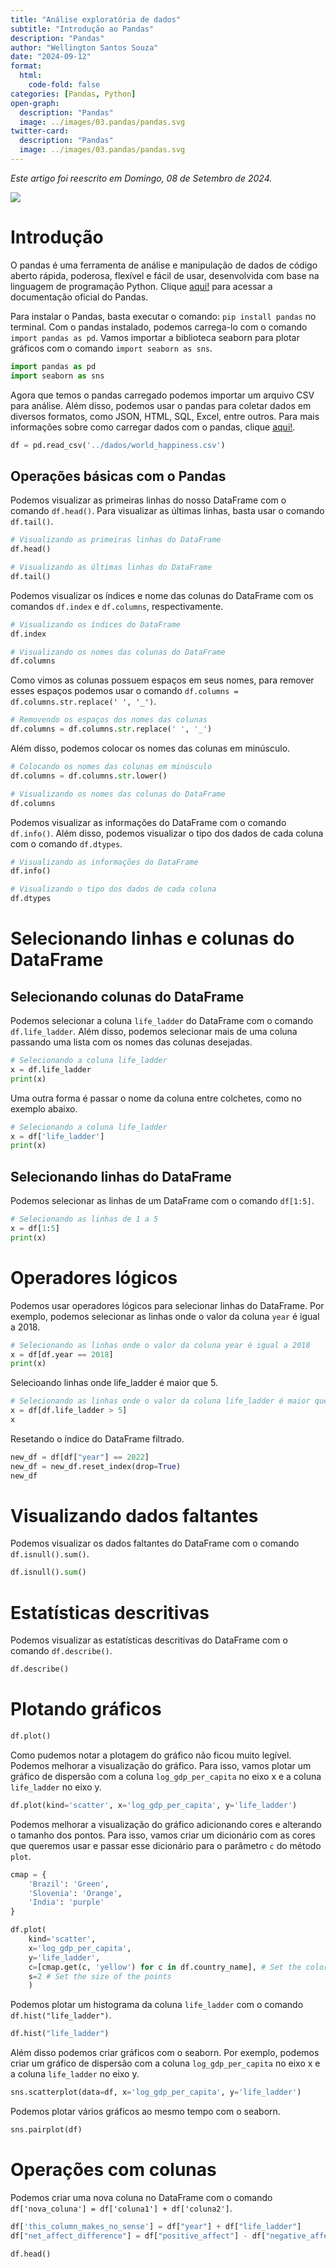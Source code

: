---
title: "Análise exploratória de dados"
subtitle: "Introdução ao Pandas"
description: "Pandas"
author: "Wellington Santos Souza"
date: "2024-09-12"
format: 
  html:
    code-fold: false
categories: [Pandas, Python]
open-graph:
  description: "Pandas"
  image: ../images/03.pandas/pandas.svg
twitter-card:
  description: "Pandas"
  image: ../images/03.pandas/pandas.svg
---

*Este artigo foi reescrito em Domingo, 08 de Setembro de 2024.*

![](../images/03.pandas/pandas.svg){fig-alt="Pandas" fig-title="Pandas"}

# Introdução

O pandas é uma ferramenta de análise e manipulação de dados de código aberto rápida, poderosa, flexível e fácil de usar, desenvolvida com base na linguagem de programação Python. Clique [aqui!](https://pandas.pydata.org/docs/index.html) para acessar a documentação oficial do Pandas.

Para instalar o Pandas, basta executar o comando: `pip install pandas` no terminal.
Com o pandas instalado, podemos carrega-lo com o comando `import pandas as pd`. 
Vamos importar a biblioteca seaborn para plotar gráficos com o comando `import seaborn as sns`.

```{python}
import pandas as pd
import seaborn as sns
```

Agora que temos o pandas carregado podemos importar um arquivo CSV para análise. Além disso, podemos usar o pandas para coletar dados em diversos formatos, como JSON, HTML, SQL, Excel, entre outros. Para mais informações sobre como carregar dados com o pandas, clique [aqui!](https://pandas.pydata.org/pandas-docs/stable/reference/io.html).

```{python}
df = pd.read_csv('../dados/world_happiness.csv')
```

## Operações básicas com o Pandas

Podemos visualizar as primeiras linhas do nosso DataFrame com o comando `df.head()`. Para visualizar as últimas linhas, basta usar o comando `df.tail()`.
```{python}
# Visualizando as primeiras linhas do DataFrame
df.head()
```
```{python}
# Visualizando as últimas linhas do DataFrame
df.tail()
```
Podemos visualizar os índices e nome das colunas do DataFrame com os comandos `df.index` e `df.columns`, respectivamente.
```{python}
# Visualizando os índices do DataFrame
df.index
```
```{python}
# Visualizando os nomes das colunas do DataFrame
df.columns
```
Como vimos as colunas possuem espaços em seus nomes, para remover esses espaços podemos usar o comando `df.columns = df.columns.str.replace(' ', '_')`.
```{python}
# Removendo os espaços dos nomes das colunas
df.columns = df.columns.str.replace(' ', '_')
```
Além disso, podemos colocar os nomes das colunas em minúsculo.
```{python}
# Colocando os nomes das colunas em minúsculo
df.columns = df.columns.str.lower()
```

```{python}
# Visualizando os nomes das colunas do DataFrame
df.columns

```
Podemos visualizar as informações do DataFrame com o comando `df.info()`. Além disso, podemos visualizar o tipo dos dados de cada coluna com o comando `df.dtypes`.
```{python}
# Visualizando as informações do DataFrame
df.info()
```
```{python}
# Visualizando o tipo dos dados de cada coluna
df.dtypes
```
# Selecionando linhas e colunas do DataFrame

## Selecionando colunas do DataFrame

Podemos selecionar a coluna `life_ladder` do DataFrame com o comando `df.life_ladder`. Além disso, podemos selecionar mais de uma coluna passando uma lista com os nomes das colunas desejadas.
```{python}
# Selecionando a coluna life_ladder
x = df.life_ladder
print(x)
```
Uma outra forma é passar o nome da coluna entre colchetes, como no exemplo abaixo.
```{python}
# Selecionando a coluna life_ladder
x = df['life_ladder']
print(x)
```
## Selecionando linhas do DataFrame

Podemos selecionar as linhas de um DataFrame com o comando `df[1:5]`. 
```{python}
# Selecionando as linhas de 1 a 5
x = df[1:5]
print(x)
```
# Operadores lógicos

Podemos usar operadores lógicos para selecionar linhas do DataFrame. Por exemplo, podemos selecionar as linhas onde o valor da coluna `year` é igual a 2018.
```{python}
# Selecionando as linhas onde o valor da coluna year é igual a 2018
x = df[df.year == 2018]
print(x)
```
Selecioando linhas onde life_ladder é maior que 5.
```{python}
# Selecionando as linhas onde o valor da coluna life_ladder é maior que 5
x = df[df.life_ladder > 5]
x
```
Resetando o índice do DataFrame filtrado.
```{python}
new_df = df[df["year"] == 2022]
new_df = new_df.reset_index(drop=True)
new_df
```
# Visualizando dados faltantes
Podemos visualizar os dados faltantes do DataFrame com o comando `df.isnull().sum()`.
```{python}
df.isnull().sum()
```

# Estatísticas descritivas
Podemos visualizar as estatísticas descritivas do DataFrame com o comando `df.describe()`.
```{python}
df.describe()
```
# Plotando gráficos

```{python}
df.plot()
```
Como pudemos notar a plotagem do gráfico não ficou muito legível. Podemos melhorar a visualização do gráfico. Para isso, vamos plotar um gráfico de dispersão com a coluna `log_gdp_per_capita` no eixo x e a coluna `life_ladder` no eixo y.
```{python}
df.plot(kind='scatter', x='log_gdp_per_capita', y='life_ladder')
```
Podemos melhorar a visualização do gráfico adicionando cores e alterando o tamanho dos pontos. Para isso, vamos criar um dicionário com as cores que queremos usar e passar esse dicionário para o parâmetro `c` do método `plot`.
```{python}
cmap = {
    'Brazil': 'Green',
    'Slovenia': 'Orange',
    'India': 'purple'
}

df.plot(
    kind='scatter',
    x='log_gdp_per_capita',
    y='life_ladder',
    c=[cmap.get(c, 'yellow') for c in df.country_name], # Set the colors
    s=2 # Set the size of the points
    )
```
Podemos plotar um histograma da coluna `life_ladder` com o comando `df.hist("life_ladder")`.
```{python}
df.hist("life_ladder")
```
Além disso podemos criar gráficos com o seaborn. Por exemplo, podemos criar um gráfico de dispersão com a coluna `log_gdp_per_capita` no eixo x e a coluna `life_ladder` no eixo y.
```{python}
sns.scatterplot(data=df, x='log_gdp_per_capita', y='life_ladder')
```
Podemos plotar vários gráficos ao mesmo tempo com o seaborn. 
```{python}
sns.pairplot(df)
```

# Operações com colunas

Podemos criar uma nova coluna no DataFrame com o comando `df['nova_coluna'] = df['coluna1'] + df['coluna2']`.
```{python}
df['this_column_makes_no_sense'] = df["year"] + df["life_ladder"]
df["net_affect_difference"] = df["positive_affect"] - df["negative_affect"]

df.head()
```